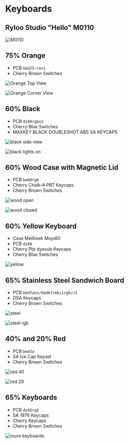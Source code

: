 # Keyboards

## Ryloo Studio "Hello" M0110

![M0110](../images/keyboards/green-m0110.jpg)

## 75% Orange

- PCB `kbd75-rev1`
- Cherry Brown Switches

![Orange Top View](../images/keyboards/orange1.jpg)

![Orange Corner View](../images/keyboards/orange2.jpg)

## 60% Black

- PCB `dz60rgbv2`
- Cherry Blue Switches
- MAXKEY BLACK DOUBLESHOT ABS SA KEYCAPS

![black side view](../images/keyboards/black1.jpg)

![black lights on](../images/keyboards/black2.jpg)

## 60% Wood Case with Magnetic Lid

- PCB `bm60rgb`
- Cherry Chalk-A PBT Keycaps
- Cherry Brown Switches

![wood open](../images/keyboards/wood-open.jpeg)

![wood closed](../images/keyboards/wood-closed.jpeg)

## 60% Yellow Keyboard

- Case MelGeek Mojo60
- PCB `dz60`
- Cherry Pbt dyesub Keycaps
- Cherry Blue Switches

![yellow](../images/keyboards/yellow.jpeg)

## 65% Stainless Steel Sandwich Board

- PCB `kbdfans/kbd67/mkiirgb/v1`
- DSA Keycaps
- Cherry Brown Switches

![steel](../images/keyboards/steel.jpeg)

![steel rgb](../images/keyboards/steel-rgb.jpeg)

## 40% and 20% Red

- PCB `bm43a`
- SA Ice Cap Keyset
- Cherry Brown Switches

![red 40](../images/keyboards/red-40.jpeg)

![red 20](../images/keyboards/red-20.jpeg)

## 65% Keyboards

- PCB `dz65rgb`
- SA 1976 Keycaps
- Cherry Keycaps
- Cherry Brown Switches

![more keyboards](../images/keyboards/1976.jpeg)
